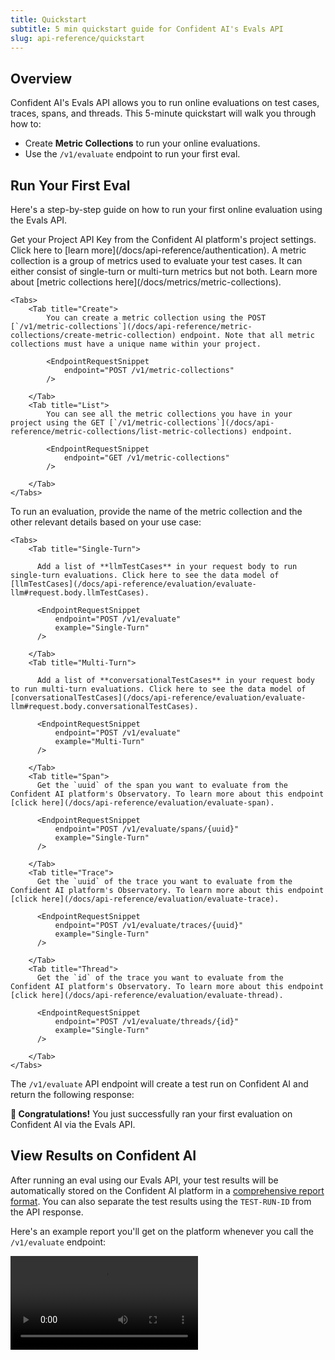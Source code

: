 ```yaml
---
title: Quickstart
subtitle: 5 min quickstart guide for Confident AI's Evals API
slug: api-reference/quickstart
---
```


## Overview

Confident AI's Evals API allows you to run online evaluations on test cases, traces, spans, and threads. This 5-minute quickstart will walk you through how to:

- Create **Metric Collections** to run your online evaluations.
- Use the `/v1/evaluate` endpoint to run your first eval.

## Run Your First Eval

Here's a step-by-step guide on how to run your first online evaluation using the Evals API.

<Steps>
  <Step title="Get Your API Key">
    Get your Project API Key from the Confident AI platform's project settings. Click here to [learn more](/docs/api-reference/authentication).
  </Step>

  <Step title="Create a Metric Collection">
    A metric collection is a group of metrics used to evaluate your test cases. It can either consist of single-turn or multi-turn metrics but not both. Learn more about [metric collections here](/docs/metrics/metric-collections).

    <Tabs>
        <Tab title="Create">
            You can create a metric collection using the POST [`/v1/metric-collections`](/docs/api-reference/metric-collections/create-metric-collection) endpoint. Note that all metric collections must have a unique name within your project.

            <EndpointRequestSnippet
                endpoint="POST /v1/metric-collections"
            />

        </Tab>
        <Tab title="List">
            You can see all the metric collections you have in your project using the GET [`/v1/metric-collections`](/docs/api-reference/metric-collections/list-metric-collections) endpoint.

            <EndpointRequestSnippet
                endpoint="GET /v1/metric-collections"
            />

        </Tab>
    </Tabs>
  </Step>
  
  <Step title="Run Evaluations">
    To run an evaluation, provide the name of the metric collection and the other relevant details based on your use case:

    <Tabs>
        <Tab title="Single-Turn">

          Add a list of **llmTestCases** in your request body to run single-turn evaluations. Click here to see the data model of [llmTestCases](/docs/api-reference/evaluation/evaluate-llm#request.body.llmTestCases).
            
          <EndpointRequestSnippet
              endpoint="POST /v1/evaluate"
              example="Single-Turn"
          />

        </Tab>
        <Tab title="Multi-Turn">

          Add a list of **conversationalTestCases** in your request body to run multi-turn evaluations. Click here to see the data model of [conversationalTestCases](/docs/api-reference/evaluation/evaluate-llm#request.body.conversationalTestCases).

          <EndpointRequestSnippet
              endpoint="POST /v1/evaluate"
              example="Multi-Turn"
          />

        </Tab>
        <Tab title="Span">
          Get the `uuid` of the span you want to evaluate from the Confident AI platform's Observatory. To learn more about this endpoint [click here](/docs/api-reference/evaluation/evaluate-span).
            
          <EndpointRequestSnippet
              endpoint="POST /v1/evaluate/spans/{uuid}"
              example="Single-Turn"
          />

        </Tab>
        <Tab title="Trace">
          Get the `uuid` of the trace you want to evaluate from the Confident AI platform's Observatory. To learn more about this endpoint [click here](/docs/api-reference/evaluation/evaluate-trace).
            
          <EndpointRequestSnippet
              endpoint="POST /v1/evaluate/traces/{uuid}"
              example="Single-Turn"
          />

        </Tab>
        <Tab title="Thread">
          Get the `id` of the trace you want to evaluate from the Confident AI platform's Observatory. To learn more about this endpoint [click here](/docs/api-reference/evaluation/evaluate-thread).
            
          <EndpointRequestSnippet
              endpoint="POST /v1/evaluate/threads/{id}"
              example="Single-Turn"
          />

        </Tab>
    </Tabs>

  </Step>
</Steps>

The `/v1/evaluate` API endpoint will create a test run on Confident AI and return the following response:

<EndpointResponseSnippet endpoint="POST /v1/evaluate" />

**🎉 Congratulations!** You just successfully ran your first evaluation on Confident AI via the Evals API.

## View Results on Confident AI

After running an eval using our Evals API, your test results will be automatically stored on the Confident AI platform in a [comprehensive report format](/docs/llm-evaluation/dashboards/testing-reports). You can also separate the test results using the `TEST-RUN-ID` from the API response.

Here's an example report you'll get on the platform whenever you call the `/v1/evaluate` endpoint:

<Frame caption="Test Reports on Confident AI">
  <video
    src="https://confident-docs.s3.us-east-1.amazonaws.com/evaluation:single-turn-e2e-report.mp4"
    controls
    autoPlay
  />
</Frame>

## Next Steps

Now that you've run your first online evaluation, explore these next steps to go deeper with Confident AI:

- **Custom Datasets** — Create custom datasets using the [datasets endpoint](/docs/api-reference/datasets/push-dataset).
- **Prompt Templates** — Iterate and version your LLM prompts directly through the [prompts endpoint](/docs/api-reference/prompt/get-prompt).
- **Human Annotations** — Annotate your evaluations to enable human-in-the-loop feedback to guide metric tuning and reinforce quality with the [annotation endpoint](/docs/api-reference/annotations/create-annotation).
